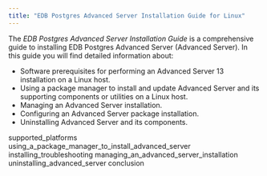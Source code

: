 ```yaml
---
title: "EDB Postgres Advanced Server Installation Guide for Linux"
---
```


<div id="index" class="registered_link"></div>


The *EDB Postgres Advanced Server Installation Guide* is a comprehensive guide to installing EDB Postgres Advanced Server (Advanced Server). In this guide you will find detailed information about:

-   Software prerequisites for performing an Advanced Server 13 installation on a Linux host.
-   Using a package manager to install and update Advanced Server and its supporting components or utilities on a Linux host.
-   Managing an Advanced Server installation.
-   Configuring an Advanced Server package installation.
-   Uninstalling Advanced Server and its components.

<div class="toctree" maxdepth="4">

supported\_platforms using\_a\_package\_manager\_to\_install\_advanced\_server installing\_troubleshooting managing\_an\_advanced\_server\_installation uninstalling\_advanced\_server conclusion

</div>

